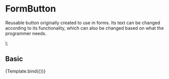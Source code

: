 
<Meta title="Components/Content/FormButton" component={FormButton} />

# FormButton

Reusable button originally created to use in forms. Its text can be changed
according to its functionality, which can also be changed based on what the
programmer needs.

<Props of={FormButton} />

  <FormButton
    buttonText={args.buttonText}
    fontSize={args.fontSize}
    buttonColor={args.buttonColor}
  />
);

## Basic

<Canvas>
  <Story
    name="Basic"
    argTypes={{
      fontSize: { default: { type: 'number', min: 5, max: 50 } },
    }}
    args={{
      buttonText: 'Text displayed inside the button',
      fontSize: 'Changes the font size',
      buttonColor: '#0074d9',
    }}
  >
    {Template.bind({})}
  </Story>
</Canvas>

<ArgsTable of={FormButton} story="Basic" />
